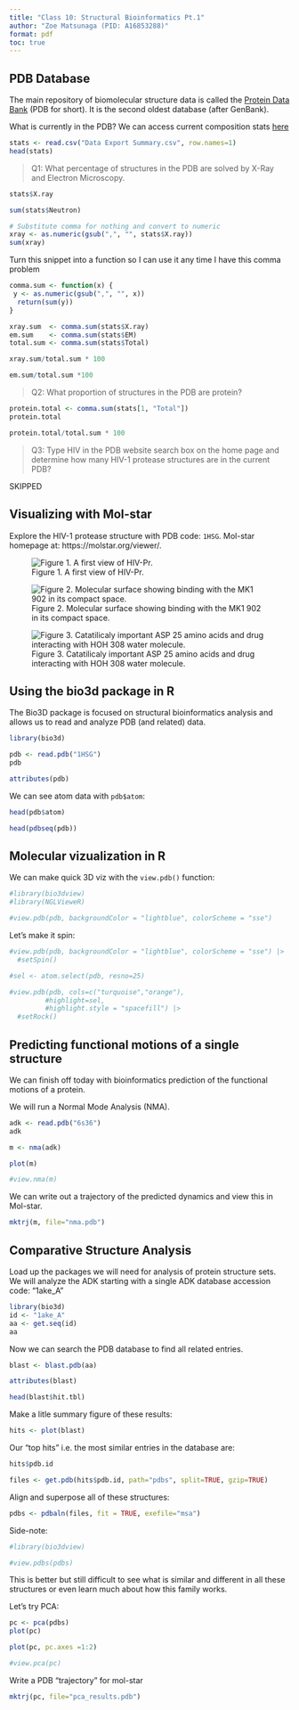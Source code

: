 ```yaml
---
title: "Class 10: Structural Bioinformatics Pt.1"
author: "Zoe Matsunaga (PID: A16853288)"
format: pdf
toc: true
---
```


## PDB Database

The main repository of biomolecular structure data is called the [Protein Data Bank](https://www.rcsb.org/) (PDB for short). It is the second oldest database (after GenBank). 

What is currently in the PDB? We can access current composition stats [here](https://www.rcsb.org/stats)

```r
stats <- read.csv("Data Export Summary.csv", row.names=1)
head(stats)
```


> Q1: What percentage of structures in the PDB are solved by X-Ray and Electron Microscopy.

```r
stats$X.ray
```

```r
sum(stats$Neutron)
```

```r
# Substitute comma for nothing and convert to numeric
xray <- as.numeric(gsub(",", "", stats$X.ray))
sum(xray)
```

Turn this snippet into a function so I can use it any time I have this comma problem 

```r
comma.sum <- function(x) {
 y <- as.numeric(gsub(",", "", x))
  return(sum(y))
}
```

```r
xray.sum  <- comma.sum(stats$X.ray)
em.sum    <- comma.sum(stats$EM)
total.sum <- comma.sum(stats$Total)
```

```r
xray.sum/total.sum * 100
```

```r
em.sum/total.sum *100
```

> Q2: What proportion of structures in the PDB are protein?

```r
protein.total <- comma.sum(stats[1, "Total"])
protein.total

protein.total/total.sum * 100
```


> Q3: Type HIV in the PDB website search box on the home page and determine how many HIV-1 protease structures are in the current PDB?

SKIPPED

## Visualizing with Mol-star

Explore the HIV-1 protease structure with PDB code: `1HSG`. Mol-star homepage at: https://molstar.org/viewer/.

![Figure 1. A first view of HIV-Pr.](1HSG.png)

![Figure 2. Molecular surface showing binding with the MK1 902 in its compact space.](1HSG (1).png)

![Figure 3. Catatilicaly important ASP 25 amino acids and drug interacting with HOH 308 water molecule.](1HSG (3).png)

## Using the bio3d package in R

The Bio3D package is focused on structural bioinformatics analysis and allows us to read and analyze PDB (and related) data. 

```r
library(bio3d)
```

```r
pdb <- read.pdb("1HSG")
pdb
```

```r
attributes(pdb)
```

We can see atom data with `pdb$atom`:

```r
head(pdb$atom)
```

```r
head(pdbseq(pdb))
```

## Molecular vizualization in R

We can make quick 3D viz with the `view.pdb()` function:

```r
#library(bio3dview)
#library(NGLVieweR)

#view.pdb(pdb, backgroundColor = "lightblue", colorScheme = "sse")
```

Let's make it spin:

```r
#view.pdb(pdb, backgroundColor = "lightblue", colorScheme = "sse") |>
  #setSpin()
```

```r
#sel <- atom.select(pdb, resno=25)

#view.pdb(pdb, cols=c("turquoise","orange"),
         #highlight=sel,
         #highlight.style = "spacefill") |>
  #setRock()
```

## Predicting functional motions of a single structure

We can finish off today with bioinformatics prediction of the functional motions of a protein.

We will run a Normal Mode Analysis (NMA).

```r
adk <- read.pdb("6s36")
adk
```

```r
m <- nma(adk)

plot(m)
```

```r
#view.nma(m)
```

We can write out a trajectory of the predicted dynamics and view this in Mol-star.

```r
mktrj(m, file="nma.pdb")
```

## Comparative Structure Analysis

Load up the packages we will need for analysis of protein structure sets. We will analyze the ADK starting with a single ADK database accession code: "1ake_A"

```r
library(bio3d)
id <- "1ake_A"
aa <- get.seq(id)
aa
```

Now we can search the PDB database to find all related entries.

```r
blast <- blast.pdb(aa)
```

```r
attributes(blast)
```

```r
head(blast$hit.tbl)
```

Make a litle summary figure of these results:

```r
hits <- plot(blast)
```

Our "top hits" i.e. the most similar entries in the database are:  

```r
hits$pdb.id
```

```r
files <- get.pdb(hits$pdb.id, path="pdbs", split=TRUE, gzip=TRUE)
```

Align and superpose all of these structures:

```r
pdbs <- pdbaln(files, fit = TRUE, exefile="msa")
```

Side-note:
```r
#library(bio3dview)

#view.pdbs(pdbs)
```

This is better but still difficult to see what is similar and different in all these structures or even learn much about how this family works. 

Let's try PCA: 

```r
pc <- pca(pdbs)
plot(pc)
```

```r
plot(pc, pc.axes =1:2)
```

```r
#view.pca(pc)
```

Write a PDB "trajectory" for mol-star

```r
mktrj(pc, file="pca_results.pdb")
```


